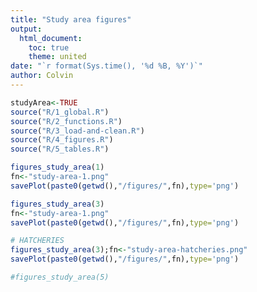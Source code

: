 ```yaml
---
title: "Study area figures"
output:
  html_document:
    toc: true
    theme: united
date: "`r format(Sys.time(), '%d %B, %Y')`"
author: Colvin
---
```


<!--

rmarkdown::render("index.Rmd")
-->

```r
studyArea<-TRUE
source("R/1_global.R")
source("R/2_functions.R")
source("R/3_load-and-clean.R")
source("R/4_figures.R")
source("R/5_tables.R")
```


```r
figures_study_area(1)
fn<-"study-area-1.png"
savePlot(paste0(getwd(),"/figures/",fn),type='png')
```

```r
figures_study_area(3)
fn<-"study-area-1.png"
savePlot(paste0(getwd(),"/figures/",fn),type='png')
```


```r
# HATCHERIES
figures_study_area(3);fn<-"study-area-hatcheries.png"
savePlot(paste0(getwd(),"/figures/",fn),type='png')
```

```r
#figures_study_area(5)
```

       